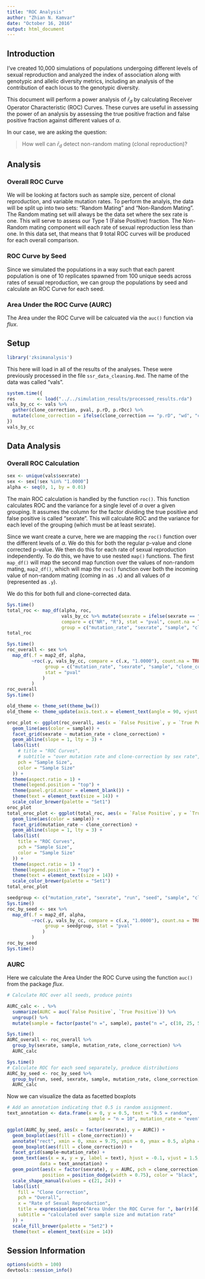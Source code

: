 ```yaml
---
title: "ROC Analysis"
author: "Zhian N. Kamvar"
date: "October 16, 2016"
output: html_document
---
```


## Introduction

I've created 10,000 simulations of populations undergoing different levels of
sexual reproduction and analyzed the index of association along with genotypic
and allelic diversity metrics, including an analysis of the contribution of each
locus to the genotypic diversity. 

This document will perform a power analysis of $\bar{r}_d$ by calculating
Receiver Operator Characteristic (ROC) Curves. These curves are useful in
assessing the power of an analysis by assessing the true positive fraction and
false positive fraction against different values of $\alpha$. 

In our case, we are asking the question:

> How well can $\bar{r}_d$ detect non-random mating (clonal reproduction)?


## Analysis

### Overall ROC Curve

We will be looking at factors such as sample size, percent of clonal 
reproduction, and variable mutation rates. To perform the analyis, the data will
be split up into two sets: "Random Mating" and "Non-Random Mating". The Random 
mating set will always be the data set where the sex rate is one. This will
serve to assess our Type 1 (False Positive) fraction. The Non-Random mating
component will each rate of sexual reproduction less than one. In this data set,
that means that 9 total ROC curves will be produced for each overall comparison.

### ROC Curve by Seed

Since we simulated the populations in a way such that each parent population is
one of 10 replicates spawned from 100 unique seeds across rates of sexual
reproduction, we can group the populations by seed and calculate an ROC Curve
for each seed.

### Area Under the ROC Curve (AURC)

The Area under the ROC Curve will be calcuated via the `auc()` function via
*flux*. 

## Setup

```r
library('zksimanalysis')
```

This here will load in all of the results of the analyses. These were previously
processed in the file `ssr_data_cleaning.Rmd`. The name of the data was called
"vals".

```r
system.time({
res        <- load("../../simulation_results/processed_results.rda")
vals_by_cc <- vals %>% 
  gather(clone_correction, pval, p.rD, p.rDcc) %>%
  mutate(clone_correction = ifelse(clone_correction == "p.rD", "wd", "cc"))
})
vals_by_cc
```

## Data Analysis

### Overall ROC Calculation

```r
sex <- unique(vals$sexrate)
sex <- sex[!sex %in% "1.0000"]
alpha <- seq(0, 1, by = 0.01)
```

The main ROC calculation is handled by the function `roc()`. This function
calculates ROC and the variance for a single level of $\alpha$ over a given
grouping. It assumes the column for the factor dividing the true positive and
false positive is called "sexrate". This will calculate ROC and the variance
for each level of the grouping (which must be at least sexrate). 

Since we want create a curve, here we are mapping the `roc()` function over the 
different levels of $\alpha$. We do this for both the regular p-value and clone 
corrected p-value. We then do this for each rate of sexual reproduction 
independently. To do this, we have to use nested `map()` functions. The first 
`map_df()` will map the second map function over the values of non-random
mating, `map2_df()`, which will map the `roc()` function over both the incoming
value of non-random mating (coming in as `.x`) and all values of $\alpha$
(represented as `.y`).

We do this for both full and clone-corrected data.

```r
Sys.time()
total_roc <- map_df(alpha, roc, 
                    vals_by_cc %>% mutate(sexrate = ifelse(sexrate == "1.0000", "R", "NR")),
                    compare = c("NR", "R"), stat = "pval", count.na = TRUE,
                    group = c("mutation_rate", "sexrate", "sample", "clone_correction"))
total_roc

Sys.time()
roc_overall <- sex %>% 
  map_df(.f = map2_df, alpha, 
         ~roc(.y, vals_by_cc, compare = c(.x, "1.0000"), count.na = TRUE, 
              group = c("mutation_rate", "sexrate", "sample", "clone_correction"), 
              stat = "pval"
             )
         ) 
roc_overall
Sys.time()
```


```r
old_theme <- theme_set(theme_bw())
old_theme <- theme_update(axis.text.x = element_text(angle = 90, vjust = 0.5))

oroc_plot <- ggplot(roc_overall, aes(x = `False Positive`, y = `True Positive`)) +
  geom_line(aes(color = sample)) +
  facet_grid(sexrate ~ mutation_rate + clone_correction) +
  geom_abline(slope = 1, lty = 3) +
  labs(list(
    # title = "ROC Curves",
    # subtitle = "over mutation rate and clone-correction by sex rate",
    pch = "Sample Size",
    color = "Sample Size"
  )) +
  theme(aspect.ratio = 1) +
  theme(legend.position = "top") +
  theme(panel.grid.minor = element_blank()) +
  theme(text = element_text(size = 14)) +
  scale_color_brewer(palette = "Set1")
oroc_plot
total_oroc_plot <- ggplot(total_roc, aes(x = `False Positive`, y = `True Positive`)) +
  geom_line(aes(color = sample)) +
  facet_grid(mutation_rate ~ clone_correction) +
  geom_abline(slope = 1, lty = 3) +
  labs(list(
    title = "ROC Curves",
    pch = "Sample Size",
    color = "Sample Size"
  )) +
  theme(aspect.ratio = 1) +
  theme(legend.position = "top") +
  theme(text = element_text(size = 14)) +
  scale_color_brewer(palette = "Set1")
total_oroc_plot
```

```r
seedgroup <- c("mutation_rate", "sexrate", "run", "seed", "sample", "clone_correction")
Sys.time()
roc_by_seed <- sex %>% 
  map_df(.f = map2_df, alpha, 
         ~roc(.y, vals_by_cc, compare = c(.x, "1.0000"), count.na = TRUE, 
              group = seedgroup, stat = "pval"
             )
         ) 
roc_by_seed
Sys.time()
```

### AURC

Here we calculate the Area Under the ROC Curve using the function `auc()` from
the package *flux*.

```r
# Calculate ROC over all seeds, produce points

AURC_calc <- . %>%
  summarize(AURC = auc(`False Positive`, `True Positive`)) %>%
  ungroup() %>% 
  mutate(sample = factor(paste("n =", sample), paste("n =", c(10, 25, 50, 100))))

Sys.time()
AURC_overall <- roc_overall %>% 
  group_by(sexrate, sample, mutation_rate, clone_correction) %>%
  AURC_calc

Sys.time()
# Calculate ROC for each seed separately, produce distributions
AURC_by_seed <- roc_by_seed %>% 
  group_by(run, seed, sexrate, sample, mutation_rate, clone_correction) %>%
  AURC_calc

```

Now we can visualize the data as facetted boxplots

```r

# Add an annotation indicating that 0.5 is random assignment.
text_annotation <- data.frame(x = 0, y = 0.5, text = "0.5 = random", 
                              sample = "n = 10", mutation_rate = "even")

ggplot(AURC_by_seed, aes(x = factor(sexrate), y = AURC)) +
  geom_boxplot(aes(fill = clone_correction)) +
  annotate("rect", xmin = 0, xmax = 9.75, ymin = 0, ymax = 0.5, alpha = .2) +
  geom_boxplot(aes(fill = clone_correction)) +
  facet_grid(sample~mutation_rate) +
  geom_text(aes(x = x, y = y, label = text), hjust = -0.1, vjust = 1.5, color = "gray25",
            data = text_annotation) +
  geom_point(aes(x = factor(sexrate), y = AURC, pch = clone_correction), data = AURC_overall,
             position = position_dodge(width = 0.75), color = "black", fill = "white") +
  scale_shape_manual(values = c(21, 24)) + 
  labs(list(
    fill = "Clone Correction",
    pch = "Overall",
    x = "Rate of Sexual Reproduction",
    title = expression(paste("Area Under the ROC Curve for ", bar(r)[d])),
    subtitle = "calculated over sample size and mutation rate"
  )) +
  scale_fill_brewer(palette = "Set2") +
  theme(text = element_text(size = 14))


```


## Session Information

```r
options(width = 100)
devtools::session_info()
```

